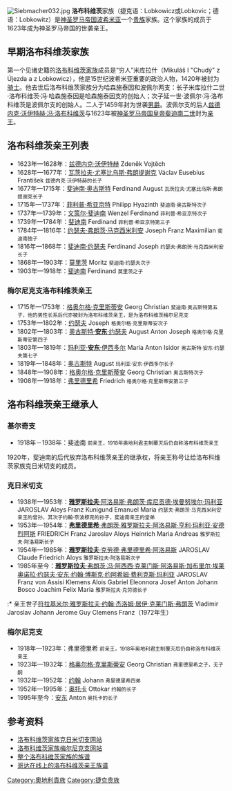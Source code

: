 [[File:Siebmacher032.jpg|thumb]]
'''洛布科维茨'''家族（捷克语：Lobkowicz或Lobkovic；德语：Lobkowitz）是[[神圣罗马帝国|神圣罗马帝国]][[波希米亚|波希米亚]]一个[[贵族|贵族]]家族。这个家族的成员于1623年成为神圣罗马帝国的世袭亲王。

== 早期洛布科维茨家族 ==
第一个见诸史籍的[[洛布科维茨家族|洛布科维茨家族]]成员是“穷人”米库拉什（Mikuláš I "Chudý" z Újezda a z Lobkowicz），他是15世纪波希米亚重要的政治人物，1420年被封为[[骑士|骑士]]。他去世后洛布科维茨家族分为哈森施泰因和波佩尔两支：长子米库拉什二世·洛布科维茨·冯·哈森施泰因是哈森施泰因支的创始人；次子延一世·波佩尔·冯·洛布科维茨是波佩尔支的创始人。二人于1459年封为世袭[[男爵|男爵]]。波佩尔支的后人[[兹德内克·沃伊特赫·冯·洛布科维茨|兹德内克·沃伊特赫·冯·洛布科维茨]]与1623年被[[神圣罗马帝国皇帝|神圣罗马帝国皇帝]][[斐迪南二世_(神圣罗马帝国)|斐迪南二世]]封为[[亲王|亲王]]。

== 洛布科维茨亲王列表 ==
* 1623年—1628年：[[兹德内克·沃伊特赫·冯·洛布科维茨|兹德内克·沃伊特赫]] Zdeněk Vojtěch
* 1628年—1677年：[[瓦茨拉夫·尤塞比乌斯·弗朗提谢克·冯·洛布科维茨|瓦茨拉夫·尤塞比乌斯·弗朗提谢克]] Václav Eusebius František <small>兹德内克·沃伊特赫的长子</small>
* 1677年—1715年：[[斐迪南·奥古斯特·冯·洛布科维茨|斐迪南·奥古斯特]] Ferdinand August <small>瓦茨拉夫·尤塞比乌斯·弗朗提谢克长子</small>
* 1715年—1737年：[[菲利普·希亚京特·冯·洛布科维茨|菲利普·希亚京特]] Philipp Hyazinth <small>斐迪南·奥古斯特次子</small>
* 1737年—1739年：[[文策尔·斐迪南·冯·洛布科维茨|文策尔·斐迪南]] Wenzel Ferdinand <small>菲利普·希亚京特次子</small>
* 1739年—1784年：[[斐迪南·冯·洛布科维茨|斐迪南]] Ferdinand <small>菲利普·希亚京特第三子</small>
* 1784年—1816年：[[约瑟夫·弗朗茨·马克西米利安·冯·洛布科维茨|约瑟夫·弗朗茨·马克西米利安]] Joseph Franz Maximilian <small>斐迪南独子</small>
* 1816年—1868年：[[斐迪南·约瑟夫·冯·洛布科维茨|斐迪南·约瑟夫]] Ferdinand Joseph <small>约瑟夫·弗朗茨·马克西米利安长子</small>
* 1868年—1903年：[[莫里茨·冯·洛布科维茨|莫里茨]] Moritz <small>斐迪南·约瑟夫次子</small>
* 1903年—1918年：[[斐迪南·茨登科·冯·洛布科维茨|斐迪南]] Ferdinand <small>莫里茨之子</small>

=== 梅尔尼克支洛布科维茨亲王 ===
* 1715年—1753年：[[格奥尔格·克里斯蒂安·冯·洛布科维茨_(1686年—1753年)|格奥尔格·克里斯蒂安]] Georg Christian <small>斐迪南·奥古斯特第五子，他的男性长系后代亦被封为洛布科维茨亲王，是为洛布科维茨梅尔尼克支</small>
* 1753年—1802年：[[约瑟夫·冯·洛布科维茨|约瑟夫]] Joseph <small>格奥尔格·克里斯蒂安次子</small>
* 1802年—1803年：[[安东·冯·洛布科维茨_(1729年—1803年)|奥古斯特·'''安东'''·约瑟夫]] August Anton Joseph <small>格奥尔格·克里斯蒂安第四子</small>
* 1803年—1819年：[[安东·冯·洛布科维茨_(1773年—1819年)|玛利亚·'''安东'''·伊西多尔]] Maria Anton Isidor <small>奥古斯特·安东·约瑟夫第七子</small>
* 1819年—1848年：[[奥古斯特·冯·洛布科维茨|奥古斯特]] August <small>玛利亚·安东·伊西多尔长子</small>
* 1848年—1908年：[[格奥尔格·克里斯蒂安·冯·洛布科维茨_(1835年—1908年)|格奥尔格·克里斯蒂安]] Georg Christian <small>奥古斯特次子</small>
* 1908年—1918年：[[弗里德里希·冯·洛布科维茨|弗里德里希]] Friedrich <small>格奥尔格·克里斯蒂安第三子</small>

== 洛布科维茨亲王继承人 ==
=== 基尔奇支 ===
* 1918年－1938年：斐迪南 <small>前亲王，1918年奥地利君主制覆灭后仍自称洛布科维茨亲王</small>
1920年，斐迪南的后代放弃洛布科维茨亲王的继承权，将亲王称号让给洛布科维茨家族克日米切支的成员。

=== 克日米切支 ===
* 1938年—1953年：[[雅罗斯拉夫·冯·洛布科维茨_(1877年—1953年)|'''雅罗斯拉夫'''·阿洛易斯·弗朗茨·库尼贡德·埃曼努埃尔·玛利亚]] JAROSLAV Aloys Franz Kunigund Emanuel Maria <small>约瑟夫·弗朗茨·马克西米利安亲王的曾孙，其次子约翰·奈波穆克的孙子，斐迪南亲王的堂弟</small>
* 1953年—1954年：[[弗里德里希·冯·洛布科维茨_(1907年—1954年)|'''弗里德里希'''·弗朗茨·雅罗斯拉夫·阿洛易斯·亨利·玛利亚·安德烈阿斯]] FRIEDRICH Franz Jaroslav Aloys Heinrich Maria Andreas <small>雅罗斯拉夫·阿洛易斯长子</small>
* 1954年—1985年：[[雅罗斯拉夫·冯·洛布科维茨_(1910年—1985年)|'''雅罗斯拉夫'''·克劳德·弗里德里希·阿洛易斯]] JAROSLAV Claude Friedrich Aloys <small>雅罗斯拉夫·阿洛易斯次子</small>
* 1985年至今：[[雅罗斯拉夫·冯·洛布科维茨_(1942年)|'''雅罗斯拉夫'''·弗朗茨·冯·阿西西·克莱门斯·阿洛易斯·加布里尔·埃莱奥诺拉·约瑟夫·安东·约翰·博斯克·约阿希姆·费利克斯·玛利亚]] JAROSLAV Franz von Assisi Klemens Alois Gabriel Eleonnora Josef Anton Johann Bosco Joachim Felix Maria <small>雅罗斯拉夫·克劳德长子</small>
:* 亲王世子[[符拉基米尔·冯·洛布科维茨|符拉基米尔·雅罗斯拉夫·约翰·杰洛姆·居伊·克莱门斯·弗朗茨]] Vladimir Jaroslav Johann Jerome Guy Clemens Franz（1972年生）

=== 梅尔尼克支 ===
* 1918年—1923年：弗里德里希 <small>前亲王，1918年奥地利君主制覆灭后仍自称洛布科维茨亲王</small>
* 1923年—1932年：[[格奥尔格·克里斯蒂安·冯·洛布科维茨_(1907年—1932年)|格奥尔格·克里斯蒂安]] Georg Christian <small>弗里德里希之子，无子嗣</small>
* 1932年—1952年：[[约翰·冯·洛布科维茨|约翰]] Johann <small>弗里德里希四弟</small>
* 1952年—1995年：[[奥托卡·冯·洛布科维茨|奥托卡]] Ottokar <small>约翰的长子</small>
* 1995年至今：[[安东·冯·洛布科维茨_(1956年)|安东]] Anton <small>奥托卡的长子</small>

== 参考资料 ==
* [https://web.archive.org/web/20080205032340/http://www.top.cz/lobkovlad/indexen.html 洛布科维茨家族克日米切支网站]
* [http://www.lobkowicz-melnik.cz 洛布科维茨家族梅尔尼克支网站] {{Wayback|url=http://www.lobkowicz-melnik.cz/ |date=20210125232923 }}
* [http://genealogy.euweb.cz/lobkow/lobkow2.html 整个洛布科维茨家族的族谱] {{Wayback|url=http://genealogy.euweb.cz/lobkow/lobkow2.html |date=20210403085453 }}
* [http://pages.prodigy.net/ptheroff/gotha/lobkowicz.html 哥达在线上的洛布科维茨亲王族谱] {{Wayback|url=http://pages.prodigy.net/ptheroff/gotha/lobkowicz.html |date=20081222021316 }}

{{Authority control}}
[[Category:奧地利貴族|Category:奧地利貴族]]
[[Category:捷克贵族|Category:捷克贵族]]